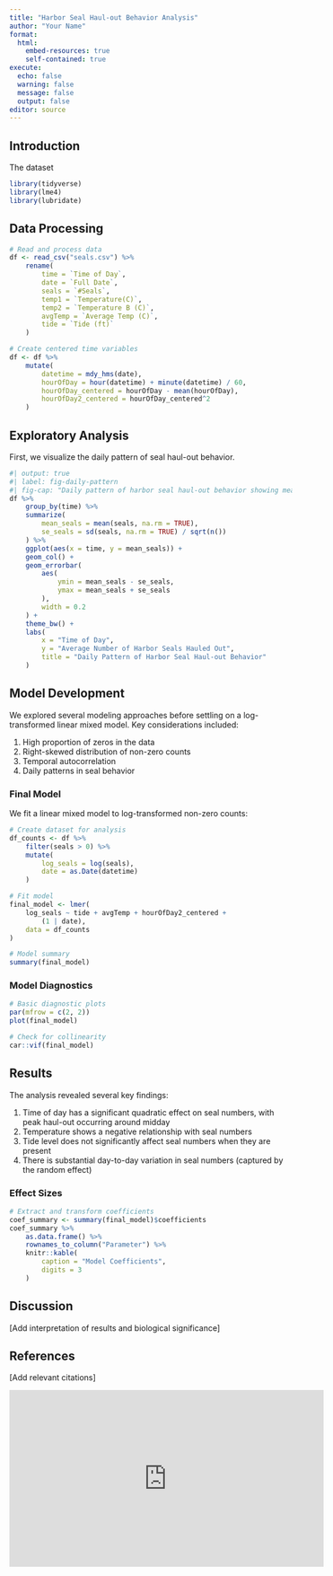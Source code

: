 ```yaml
---
title: "Harbor Seal Haul-out Behavior Analysis"
author: "Your Name"
format:
  html:
    embed-resources: true
    self-contained: true
execute:
  echo: false
  warning: false
  message: false
  output: false
editor: source
---
```


## Introduction

The dataset 

```r
library(tidyverse)
library(lme4)
library(lubridate)
```

## Data Processing

```r
# Read and process data
df <- read_csv("seals.csv") %>%
    rename(
        time = `Time of Day`,
        date = `Full Date`,
        seals = `#Seals`,
        temp1 = `Temperature(C)`,
        temp2 = `Temperature B (C)`,
        avgTemp = `Average Temp (C)`,
        tide = `Tide (ft)`
    )

# Create centered time variables
df <- df %>%
    mutate(
        datetime = mdy_hms(date),
        hourOfDay = hour(datetime) + minute(datetime) / 60,
        hourOfDay_centered = hourOfDay - mean(hourOfDay),
        hourOfDay2_centered = hourOfDay_centered^2
    )
```

## Exploratory Analysis

First, we visualize the daily pattern of seal haul-out behavior.

```r
#| output: true
#| label: fig-daily-pattern
#| fig-cap: "Daily pattern of harbor seal haul-out behavior showing mean counts and standard errors"
df %>%
    group_by(time) %>%
    summarize(
        mean_seals = mean(seals, na.rm = TRUE),
        se_seals = sd(seals, na.rm = TRUE) / sqrt(n())
    ) %>%
    ggplot(aes(x = time, y = mean_seals)) +
    geom_col() +
    geom_errorbar(
        aes(
            ymin = mean_seals - se_seals,
            ymax = mean_seals + se_seals
        ),
        width = 0.2
    ) +
    theme_bw() +
    labs(
        x = "Time of Day",
        y = "Average Number of Harbor Seals Hauled Out",
        title = "Daily Pattern of Harbor Seal Haul-out Behavior"
    )
```

## Model Development

We explored several modeling approaches before settling on a log-transformed linear mixed model. Key considerations included:

1.  High proportion of zeros in the data
2.  Right-skewed distribution of non-zero counts
3.  Temporal autocorrelation
4.  Daily patterns in seal behavior

### Final Model

We fit a linear mixed model to log-transformed non-zero counts:

```r
# Create dataset for analysis
df_counts <- df %>%
    filter(seals > 0) %>%
    mutate(
        log_seals = log(seals),
        date = as.Date(datetime)
    )

# Fit model
final_model <- lmer(
    log_seals ~ tide + avgTemp + hourOfDay2_centered +
        (1 | date),
    data = df_counts
)

# Model summary
summary(final_model)
```

### Model Diagnostics

```r
# Basic diagnostic plots
par(mfrow = c(2, 2))
plot(final_model)

# Check for collinearity
car::vif(final_model)
```

## Results

The analysis revealed several key findings:

1.  Time of day has a significant quadratic effect on seal numbers, with peak haul-out occurring around midday
2.  Temperature shows a negative relationship with seal numbers
3.  Tide level does not significantly affect seal numbers when they are present
4.  There is substantial day-to-day variation in seal numbers (captured by the random effect)

### Effect Sizes

```r
# Extract and transform coefficients
coef_summary <- summary(final_model)$coefficients
coef_summary %>%
    as.data.frame() %>%
    rownames_to_column("Parameter") %>%
    knitr::kable(
        caption = "Model Coefficients",
        digits = 3
    )
```

## Discussion

\[Add interpretation of results and biological significance\]

## References

\[Add relevant citations\]

<iframe width="560" height="315" src="https://www.youtube.com/embed/8wkbgOxaHTM?si=iniq7cpYKSyEzBIU" title="YouTube video player" frameborder="0" allow="accelerometer; autoplay; clipboard-write; encrypted-media; gyroscope; picture-in-picture; web-share" referrerpolicy="strict-origin-when-cross-origin" allowfullscreen></iframe>